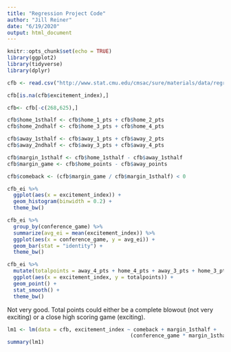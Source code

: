 ```yaml
---
title: "Regression Project Code"
author: "Jill Reiner"
date: "6/19/2020"
output: html_document
---
```


```r
knitr::opts_chunk$set(echo = TRUE)
library(ggplot2)
library(tidyverse)
library(dplyr)
```

```r
cfb <- read.csv("http://www.stat.cmu.edu/cmsac/sure/materials/data/regression_projects/cfb_2019_games.csv")

cfb[is.na(cfb$excitement_index),]

cfb<- cfb[-c(268,625),]

cfb$home_1sthalf <- cfb$home_1_pts + cfb$home_2_pts 
cfb$home_2ndhalf <- cfb$home_3_pts + cfb$home_4_pts

cfb$away_1sthalf <- cfb$away_1_pts + cfb$away_2_pts
cfb$away_2ndhalf <- cfb$away_3_pts + cfb$away_4_pts

cfb$margin_1sthalf <- cfb$home_1sthalf - cfb$away_1sthalf
cfb$margin_game <- cfb$home_points - cfb$away_points

cfb$comeback <- (cfb$margin_game / cfb$margin_1sthalf) < 0
```

```r
cfb_ei %>%
  ggplot(aes(x = excitement_index)) +
  geom_histogram(binwidth = 0.2) +
  theme_bw()
```

```r
cfb_ei %>%
  group_by(conference_game) %>%
  summarize(avg_ei = mean(excitement_index)) %>%
  ggplot(aes(x = conference_game, y = avg_ei)) +
  geom_bar(stat = "identity") +
  theme_bw()
```

```r
cfb_ei %>%
  mutate(totalpoints = away_4_pts + home_4_pts + away_3_pts + home_3_pts + away_2_pts + home_2_pts + away_1_pts + home_1_pts) %>%
  ggplot(aes(x = excitement_index, y = totalpoints)) +
  geom_point() +
  stat_smooth() +
  theme_bw()
```

Not very good. Total points could either be a complete blowout (not very exciting) or a close high scoring game (exciting).

```r
lm1 <- lm(data = cfb, excitement_index ~ comeback + margin_1sthalf +
                                        (conference_game * margin_1sthalf))
summary(lm1)
```

